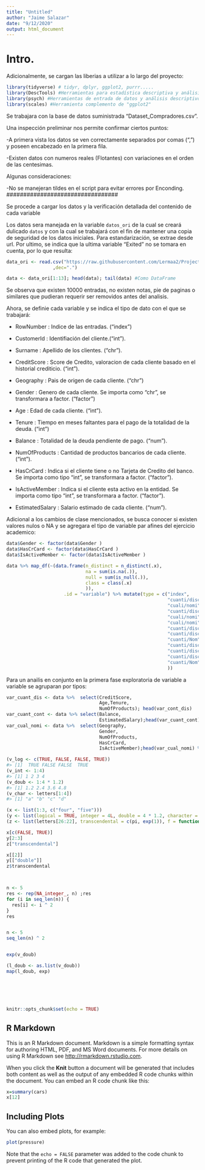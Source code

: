 ```yaml
---
title: "Untitled"
author: "Jaime Salazar"
date: "9/12/2020"
output: html_document
---
```


# Intro.

Adicionalmente, se cargan las liberias a utilizar a lo largo del proyecto:

```r
library(tidyverse) # tidyr, dplyr, ggplot2, purrr..... 
library(DescTools) #Herramientas para estadística descriptiva y análisis de datos
library(psych) #Herramientas de entrada de datos y análisis descriptivo.
library(scales) #Herramienta complemento de "ggplot2"
```

Se trabajara con la base de datos suministrada "Dataset_Compradores.csv".

Una inspección preliminar nos permite confirmar ciertos puntos:

-A primera vista los datos se ven correctamente separados por comas (",") y poseen encabezado en la primera fila.

-Existen datos con numeros reales (Flotantes) con variaciones en el orden de las centesimas.

Algunas consideraciones:

-No se manejeran tildes en el script para evitar errores por Enconding. #################################

Se procede a cargar los datos y la verificación detallada del contenido de cada variable

Los datos sera manejada en la  variable `datos_ori` de la cual se creará dulicado `datos` y con la cual se trabajará con el fin de mantener una copia de seguridad de los datos iniciales. Para estandarización, se extrae desde url. Por ultimo, se indica que la ultima variable "Exited" no se tomara en cuenta, por lo que resulta:

```r

data_ori <- read.csv("https://raw.githubusercontent.com/Lermaa2/ProjectoFinal-BPA/68c182ad59e0039875994b11acfcd40a66949acd/Dataset_Compradores.csv"
                 ,dec=".")

data <- data_ori[1:13]; head(data); tail(data) #Como DataFrame

```

Se observa que existen 10000 entradas, no existen notas, pie de paginas o similares que pudieran requerir ser removidos antes del analisis. 

Ahora, se definie cada variable y se indica el tipo de dato con el que se trabajará:

* RowNumber       : Indice de las entradas. ("index")

* CustomerId      : Identifiación del cliente.("int").

* Surname         : Apellido de los clientes. ("chr").

* CreditScore     : Score de Credito, valoracion de cada cliente basado en el historial crediticio. ("int").

* Geography       : Pais de origen de cada cliente. ("chr")

* Gender          : Genero de cada cliente. Se importa como "chr", se transformara a factor. ("factor")

* Age             : Edad de cada cliente. ("int").

* Tenure          : Tiempo en meses faltantes para el pago de la totalidad de la deuda. ("int")

* Balance         : Totalidad de la deuda pendiente de pago. ("num").

* NumOfProducts   : Cantidad de productos bancarios de cada cliente. ("int").

* HasCrCard       : Indica si el cliente tiene o no Tarjeta de Credito del banco. Se importa como tipo "int", se transformara a factor. ("factor").

* IsActiveMember  : Indica si el cliente esta activo en la entidad. Se importa como tipo "int", se transformara a factor. ("factor").

* EstimatedSalary : Salario estimado de cada cliente. ("num").

Adicional a los cambios de clase mencionados, se busca conocer si existen valores nulos o NA y se agregara el tipo de variable par afines del ejercicio academico:


```r

data$Gender <- factor(data$Gender )
data$HasCrCard <- factor(data$HasCrCard )
data$IsActiveMember <- factor(data$IsActiveMember )

data %>% map_df(~(data.frame(n_distinct = n_distinct(.x),
                             na = sum(is.na(.)),
                             null = sum(is_null(.)),
                             class = class(.x)
                             )),
                     .id = "variable") %>% mutate(type = c("index",
                                                           "cuanti/disc", 
                                                           "cuali/nomi", #Sur
                                                           "cuanti/disc",
                                                           "cuali/nomi",#Geo
                                                           "cuali/nomi",
                                                           "cuanti/disc",#Age
                                                           "cuanti/disc",
                                                           "cuanti/Nom",#Bal
                                                           "cuanti/disc",
                                                           "cuanti/disc", #Has
                                                           "cuanti/disc",
                                                           "cuanti/Nom"
                                                           ))

```
Para un anailis en conjunto en la primera fase exploratoria de variable a variable se agruparan por tipos:

```r

var_cuant_dis <- data %>%  select(CreditScore,
                                  Age,Tenure,
                                  NumOfProducts); head(var_cont_dis)
var_cuant_cont <- data %>% select(Balance,
                                  EstimatedSalary);head(var_cuant_cont)
var_cual_nomi <- data %>%  select(Geography,
                                  Gender,
                                  NumOfProducts,
                                  HasCrCard,
                                  IsActiveMember);head(var_cual_nomi) %>% mutate()

```


```r

(v_log <- c(TRUE, FALSE, FALSE, TRUE))
#> [1]  TRUE FALSE FALSE  TRUE
(v_int <- 1:4)
#> [1] 1 2 3 4
(v_doub <- 1:4 * 1.2)
#> [1] 1.2 2.4 3.6 4.8
(v_char <- letters[1:4])
#> [1] "a" "b" "c" "d"

(x <- list(1:3, c("four", "five")))
(y <- list(logical = TRUE, integer = 4L, double = 4 * 1.2, character = "character"))
(z <- list(letters[26:22], transcendental = c(pi, exp(1)), f = function(x) x^2))

x[c(FALSE, TRUE)]
y[2:3]
z["transcendental"]

x[[2]]
y[["double"]]
z$transcendental



n <- 5
res <- rep(NA_integer_, n) ;res
for (i in seq_len(n)) {
  res[i] <- i ^ 2
}
res


n <- 5
seq_len(n) ^ 2


exp(v_doub)

(l_doub <- as.list(v_doub))
map(l_doub, exp)







```












```r
knitr::opts_chunk$set(echo = TRUE)
```

## R Markdown

This is an R Markdown document. Markdown is a simple formatting syntax for authoring HTML, PDF, and MS Word documents. For more details on using R Markdown see <http://rmarkdown.rstudio.com>.

When you click the **Knit** button a document will be generated that includes both content as well as the output of any embedded R code chunks within the document. You can embed an R code chunk like this:

```r
x=summary(cars)
x[12]
```

## Including Plots

You can also embed plots, for example:

```r
plot(pressure)
```

Note that the `echo = FALSE` parameter was added to the code chunk to prevent printing of the R code that generated the plot.
